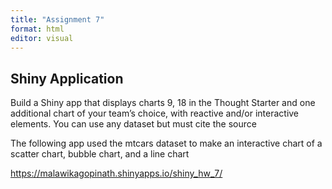 ```yaml
---
title: "Assignment 7"
format: html
editor: visual
---
```


## 

## Shiny Application

Build a Shiny app that displays charts 9, 18 in the Thought Starter and one additional chart of your team’s choice, with reactive and/or interactive elements. You can use any dataset but must cite the source

The following app used the mtcars dataset to make an interactive chart of a scatter chart, bubble chart, and a line chart

<https://malawikagopinath.shinyapps.io/shiny_hw_7/>

